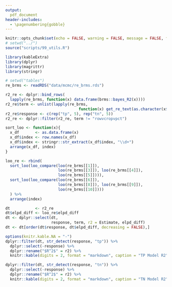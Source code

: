 ```yaml
---
output:
  pdf_document
header-includes: 
  - \pagenumbering{gobble}
---
```


```r
knitr::opts_chunk$set(echo = FALSE, warning = FALSE, message = FALSE, fig.path = "../figures/", fig.width = 5, fig.height = 6)
# setwd("../")
source("scripts/99_utils.R")
```

```r
library(kableExtra)
library(dplyr)
library(magrittr)
library(stringr)

# setwd("tables")
re_brms <- readRDS("data/mcmc/re_brms.rds")

r2_re <- dplyr::bind_rows(
  lapply(re_brms, function(x) data.frame(brms::bayes_R2(x))))
r2_re$term <- unlist(lapply(re_brms, 
                                function(x) get_re_text(as.character(x$formula)[1])))
r2_re$response <- c(rep("tp", 5), rep("tn", 5))
r2_re <- dplyr::filter(r2_re, term != "rowvcropvpct")

sort_loo <- function(x){
  x_df       <- as.data.frame(x)
  x_df$index <- row.names(x_df)
  x_df$index <- stringr::str_extract(x_df$index, "\\d+")
  arrange(x_df, index)
}

loo_re <- rbind(
  sort_loo(loo_compare(loo(re_brms[[1]]),
                       loo(re_brms[[3]]), loo(re_brms[[4]]),
                       loo(re_brms[[5]]))),
  sort_loo(loo_compare(loo(re_brms[[6]]),
                       loo(re_brms[[8]]), loo(re_brms[[9]]),
                       loo(re_brms[[10]])))
  ) %>%
  arrange(index)

dt           <- r2_re
dt$elpd_diff <- loo_re$elpd_diff
dt <- dplyr::select(dt, 
                    response, term, r2 = Estimate, elpd_diff)
dt <- dt[order(dt$response, dt$elpd_diff, decreasing = FALSE),]

options(knitr.kable.NA = "-")  
dplyr::filter(dt, str_detect(response, "tp")) %>%
  dplyr::select(-response) %>%
  dplyr::rename("$R^2$" = r2) %>%
  knitr::kable(digits = 2, format = "markdown", caption = "TP Model R2")
```

\pagebreak
```r
dplyr::filter(dt, str_detect(response, "tn")) %>%
  dplyr::select(-response) %>%
  dplyr::rename("$R^2$" = r2) %>%
  knitr::kable(digits = 2, format = "markdown", caption = "TN Model R2")
```
